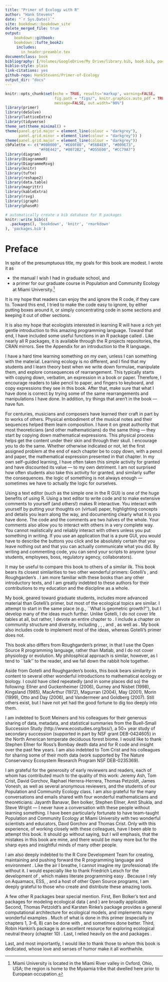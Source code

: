 ```yaml
---
title: "Primer of Ecology with R"
author: "Hank Stevens"
date: "`r Sys.Date()`"
site: bookdown::bookdown_site
delete_merged_file: true
output:
    bookdown::gitbook:
    bookdown::tufte_book2:
     includes:
       in_header:preamble.tex
documentclass: book
bibliography: [/Volumes/GoogleDrive/My Drive/library.bib, book.bib, packages.bib]
biblio-style: plain
link-citations: yes
github-repo: HankStevens/Primer-of-Ecology
output_dir: "docs"
---
```


```r
knitr::opts_chunk$set(echo = TRUE, results='markup', warning=FALSE,
                      fig.path = "figs/", knitr.graphics.auto_pdf = TRUE,
                      message=FALSE, out.width="90%")
library(primer)
library(deSolve)
library(latticeExtra)
library(tidyverse)
theme_set(theme_minimal() + 
theme(panel.grid.major = element_line(colour = "darkgrey"),
      panel.grid.minor = element_line(colour = "darkgrey")) ) 
theme(panel.grid.major = element_line(colour = "darkgrey"))
cbPalette <- c("#000000", "#E69F00", "#56B4E9", "#009E73", 
               "#F0E442", "#0072B2", "#D55E00", "#CC79A7")
library(diagram)
library(DiagrammeR)
library(DiagrammeRsvg)
library(knitr)
library(tufte)
library(reshape2)
library(data.table)
library(magrittr)
library(kableExtra)
library(rsvg)
library(igraph)
library(phaseR)

```

```r
# automatically create a bib database for R packages
knitr::write_bib(c(
  .packages(), 'bookdown', 'knitr', 'rmarkdown'
), 'packages.bib')
```


# Preface {-}

\paragraph{Goals and audience}
In spite of the presumptuous title, my goals for this book are modest. I wrote it as 


* the manual I wish I had in graduate school, and
* a primer for our graduate course in Population and Community Ecology at Miami University.^[Miami University is located in the Miami River valley in Oxford, Ohio, USA; the region is home to the Myaamia tribe that dwelled here prior to European occupation.]


It is my hope that readers can enjoy the \emph{ecological content} and ignore the R code, if they care to.  Toward this end, I tried to make the code easy to ignore, by either putting boxes around it, or simply concentrating code in some sections and keeping it out of other sections. 

It is also my hope that ecologists interested in learning R will have a rich yet gentle introduction to this amazing programming language. Toward that end, I have included some useful functions in an R package called \texttt{primer}. Like nearly all R packages, it is available through the R projects repositories, the CRAN mirrors. See the Appendix for an introduction to the R language.

I have a hard time learning something on my own, unless I can \emph{do} something with the material. Learning  ecology is no different, and I find that my students and I learn theory best when we write down formulae, manipulate them, and explore consequences of rearrangement. This typically starts with copying down, verbatim, an expression in a book or paper. Therefore, I encourage readers to take pencil to paper, and fingers to keyboard, and copy expressions they see in this book. After that, make sure that what I have done is correct by trying some of the same rearrangements and manipulations I have done. In addition, try things that aren't in the book --- have fun.

\paragraph{A pedagogical suggestion}
For centuries, musicians and composers have learned their craft in part by \emph{copying by hand} to works of others. Physical embodiment of the musical notes and their sequences helped them learn composition. I have it on great authority that most theoreticians (and other mathematicians) do the same thing --- they start by copying down mathematical expressions. This physical process helps get the content under their skin and through their skull. I encourage you to do the same. Whether otherwise indicated or not, let the first assigned problem at the end of each chapter be to copy down, with a pencil and paper, the mathematical expression presented in that chapter. In my own self-guided learning, I have often taken this simple activity for granted and have discounted its value --- to my own detriment. I am not surprised how often students also take this activity for granted, and similarly suffer the consequences. \emph{Seeing} the logic of something is not always enough --- sometimes we have to actually \emph{recreate} the logic for ourselves.

Using a text editor (such as the simple one in the R GUI) is one of the huge benefits of using R. Using a text editor to write code and to make extensive comments to yourself (and others!) makes R \emph{truly} interactive. You interact with yourself by putting your thoughts on (virtual) paper, highlighting concepts and details you learn along the way, and documenting clearly what it is you have done. The code and the comments are two halves of the whole. Your comments also allow you to interact with others in a very complete way. You cannot realistically and reliably interact with others unless you put something in writing. If you use an application that is a pure GUI, you would have to describe the buttons you click and be absolutely certain that you leave nothing out and that you can actually communicate what you did. By writing and commenting code, you can send your scripts to anyone (your students, employees, boss, regulatory agency, collaborators\ldots). 

\paragraph{Comparison to other texts}
It may be useful to compare this book to others of a similar ilk. This book bears its closest similarities to two other wonderful primers: Gotelli's \emph{A Primer of Ecology}, and Roughgarden's \emph{Primer of Theoretical Ecology}. I am more familiar with these books than any other introductory texts, and I  am greatly indebted to these authors for their contributions to my education and the discipline as a whole. 

My book, geared toward graduate students, includes more advanced material than Gotelli's primer, but most of the ecological topics are similar. I attempt to start in the same place (e.g., ``What is geometric growth?''), but I develop many of the ideas much further. Unlike Gotelli, I do not cover life tables at all, but rather, I devote an entire chapter to \emph{demographic matrix models}. I include a chapter on community structure and diversity, including \emph{multivariate distances}, \emph{species-abundance distributions}, \emph{species-area relations}, and \emph{island biogeography}, as well as \emph{diversity partitioning}. My book also includes code to implement most of the ideas, whereas Gotelli's primer does not.

This book also differs from Roughgarden's primer, in that I use the Open Source R programming language, rather than Matlab\textregistered, and I do not cover physiology or evolution. My philosphical approach is similar, however, as I tend to ``talk'' to the reader, and we fall down the rabbit hole together\footnote{From \emph{Alice's Adventures in Wonderland} (1865), L. Carroll (C. L. Dodgson).}.

Aside from Gotelli and Roughgarden's books, this book bears similarity in content to several other wonderful introductions to mathematical ecology or biology. I could have cited repeatedly (and in some places did so) the following: Ellner and Guckenheimer (2006), Gurney and Nisbet (1998), Kingsland (1985), MacArthur (1972), Magurran (2004), May (2001), Morin (1999), Otto and Day (2006),  and Vandermeer and Goldberg (2007). Still others exist, but I have not yet had the good fortune to dig too deeply into them.

\paragraph{Acknowledgements}
I am indebted to Scott Meiners and his colleagues for their generous sharing of data, metadata, and statistical summaries from the Buell-Small Succession Study (http://www.ecostudies.org/bss/), a 50$+$ year study of secondary succession (supported in part by NSF grant DEB-0424605) in the North American temperate deciduous forest biome. I would like to thank Stephen Ellner for Ross's Bombay death data and for R code and insight over the past few years.  I am also indebted to Tom Crist and his colleagues for sharing some of their moth data (work supported by The Nature Conservancy Ecosystem Research Program
NSF DEB-0235369).

I am grateful for the generosity of early reviewers and readers, each of whom has contributed much to the quality of this work: Jeremy Ash, Tom Crist, David Gorchov, Raphael Herrera-Herrera, Thomas Petzoldt, James Vonesh, as well as several anonymous reviewers, and the students of our Population and Community Ecology class. I am also grateful for the many conversations and emails shared with four wonderful mathematicians and theoreticians: Jayanth Banavar, Ben bolker, Stephen Ellner, Amit Shukla, and Steve Wright --- I never have a conversation with these people without learning something. I have been particularly fortunate to have team-taught Population and Community Ecology at Miami University with two wonderful scientists and educators, Davd Gorchov and Thomas Crist. Only with this experience, of working closely with these colleagues, have I been able to attempt this book. It should go without saying, but I will emphasis, that the mistakes in this book are mine, and there would be many more but for the sharp eyes and insightful minds of many other people.

I am also deeply indebted to the R Core Development Team for creating, maintaining and pushing forward the R programming language and environment \cite{R2009}. Like the air I breathe, I cannot imagine my (professional) life without it. I would especially like to thank Friedrich Leisch for the development of \texttt{Sweave}, which makes literate programming easy \cite{Leisch:2002sw}. Because I rely on Aquamacs, ESS, \LaTeX, and a host of other Open Source programs, I am deeply grateful to those who create and distribute these amazing tools.

A few other R packages bear special mention. First, Ben Bolker's text \cite{Bolker:2008rr} and packages for modeling ecological data (\texttt{bbmle} and \texttt{emdbook}) are broadly applicable. Second, Thomas Petzoldt's and Karsten Rinke's \texttt{simecol} package provides a general computational architecture for ecological models, and implements many wonderful examples \cite{Petzoldt:2007jo}. Much of what is done in this primer (especially in chapters 1, 3--6, 8) can be done with \texttt{simecol}, and sometimes done better. Third, Robin Hankin's \texttt{untb} package is an excellent resource for exploring ecological neutral theory (chapter 10) \cite{Hankin:2007zm}. Last, I relied heavily on the \texttt{deSolve} \cite{Soetaert:mw} and \texttt{vegan} packages \cite{Oksanen:2008}.

Last, and most importantly, I would like to thank those to whom this book is dedicated, whose love and senses of humor make it all worthwhile.
